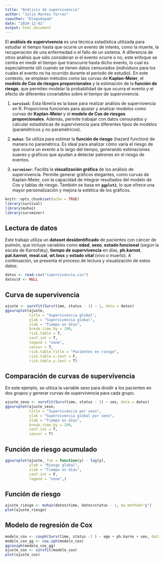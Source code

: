 ---
title: "Análisis de supervivencia"
author: "Julio Montes Torres"
coauthor: "Diegodepab"
date: "2024-12-02"
output: html_document
---

El **análisis de supervivencia** es una técnica estadística utilizada para estudiar el tiempo hasta que ocurre un evento de interés, como la muerte, la recuperación de una enfermedad o el fallo de un sistema. A diferencia de otros análisis que sólo consideran si el evento ocurre o no, este enfoque se centra en medir el tiempo que transcurre hasta dicho evento, lo cual es especialmente útil cuando se tienen datos censurados (individuos para los cuales el evento no ha ocurrido durante el periodo de estudio). En este contexto, se emplean métodos como las curvas de **Kaplan-Meier**, el **modelo de Cox de riesgos proporcionales** y la estimación de la **función de riesgo**, que permiten modelar la probabilidad de que ocurra el evento y el efecto de diferentes covariables sobre el tiempo de supervivencia.


1. **`survival`**: Esta librería es la base para realizar análisis de supervivencia en R. Proporciona funciones para ajustar y analizar modelos como curvas de **Kaplan-Meier** y el **modelo de Cox de riesgos proporcionales**. Además, permite trabajar con datos censurados y calcular estadísticas de supervivencia para diferentes tipos de modelos (paramétricos y no paramétricos).

2. **`muhaz`**: Se utiliza para estimar la **función de riesgo** (hazard function) de manera no paramétrica. Es ideal para analizar cómo varía el riesgo de que ocurra un evento a lo largo del tiempo, generando estimaciones suaves y gráficos que ayudan a detectar patrones en el riesgo de eventos.

3. **`survminer`**: Facilita la **visualización gráfica** de los análisis de supervivencia. Permite generar gráficos elegantes, como curvas de Kaplan-Meier, con la capacidad de integrar resultados del modelo de Cox y tablas de riesgo. También se basa en **`ggplot2`**, lo que ofrece una mayor personalización y mejora la estética de los gráficos.

```{r setup, include=FALSE}
knitr::opts_chunk$set(echo = TRUE)
library(survival)
library(muhaz)
library(survminer)
```

## Lectura de datos

Este trabajo utiliza un **dataset desidentificado** de pacientes con cáncer de pulmón, que incluye variables como **edad**, **sexo**, **estado funcional** (según la escala de Karnofsky), **tiempo de supervivencia** en días, **ph.karnot**, **pat.karnot**, **meal.cal**, **wt.loss** y **estado vital** (vivo o muerto). A continuación, se presenta el proceso de lectura y visualización de estos datos:

```{r lectura_de_Dato}
datos <- read.csv("supervivencia.csv")
datos$X <- NULL
```


## Curva de supervivencia

```{r}
ajuste <- survfit(Surv(time, status - 1) ~ 1, data = datos)
ggsurvplot(ajuste,
           title = "Supervivencia global",
           ylab = "Supervivencia global",
           xlab = "Tiempo en días",
           break.time.by = 100,
           risk.table = T,
           conf.int = T,
           legend = "none",
           censor = T,
           risk.table.title = "Pacientes en riesgo",
           risk.table.x.text = F,
           risk.table.y.text = T)
```

## Comparación de curvas de supervivencia
En este ejemplo, se utiliza la variable sexo para dividir a los pacientes en dos grupos y generar curvas de supervivencia para cada grupo. 

```{r}
ajuste_sexo <- survfit(Surv(time, status - 1) ~ sex, data = datos)
ggsurvplot(ajuste_sexo,
           title = "Supervivencia por sexo",
           ylab = "Supervivencia global por sexo",
           xlab = "Tiempo en días",
           break.time.by = 100,
           conf.int = T,
           censor = T)
```

## Función de riesgo acumulado

```{r}
ggsurvplot(ajuste, fun = function(y) - log(y),
           ylab = "Riesgo global",
           xlab = "Tiempo en días",
           conf.int = F,
           legend = "none",)
```

## Función de riesgo

```{r}
ajuste_riesgo <- muhaz(datos$time, datos$status - 1, bw.method="g")
plot(ajuste_riesgo)
```

## Modelo de regresión de Cox

```{r}
modelo_cox <- coxph(Surv(time, status -1 ) ~ age + ph.karno + sex, data=datos)
modelo_cox_gg <- cox.zph(modelo_cox)
ggcoxzph(modelo_cox_gg)
ajuste_cox <- survfit(modelo_cox)
plot(ajuste_cox)
```